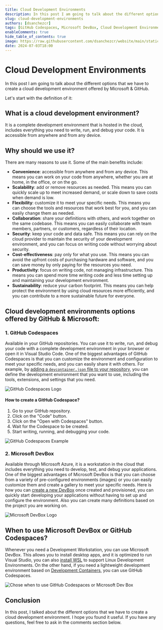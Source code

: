 ```yaml
---
title: Cloud Development Environments 
description: In this post I am going to talk about the different options that we have to create a cloud development environment.
slug: cloud-development-environments
authors: [dsanchezcr]
tags: [GitHub Codespaces, Microsoft DevBox, Cloud Development Environments]
enableComments: true
hide_table_of_contents: true
image: https://raw.githubusercontent.com/dsanchezcr/website/main/static/img/CloudDevelopmentEnvironments/cde.jpeg
date: 2024-07-03T18:00
---
```


# Cloud Development Environments

In this post I am going to talk about the different options that we have to create a cloud development environment offered by Microsoft & GitHub.

<!--truncate-->

Let's start with the definition of it:

## What is a cloud development environment?

It is a complete development environment that is hosted in the cloud, includes everything you need to write, run, and debug your code. It is accessible from anywhere and from any device.

## Why should we use it?

There are many reasons to use it. Some of the main benefits include:

- **Convenience**: accessible from anywhere and from any device. This means you can work on your code from anywhere, whether you are at home, in the office, or on the go.
- **Scalability**: add or remove resources as needed. This means you can quickly scale up to meet increased demand, or scale down to save costs when demand is low.
- **Flexibility**: customize it to meet your specific needs. This means you can choose the tools and resources that work best for you, and you can easily change them as needed.
- **Collaboration**: share your definitions with others, and work together on the same codebase. This means you can easily collaborate with team members, partners, or customers, regardless of their location.
- **Security**: keep your code and data safe. This means you can rely on the cloud provider to maintain the security of your development environment, and you can focus on writing code without worrying about security.
- **Cost-effectiveness**: pay only for what you use. This means you can avoid the upfront costs of purchasing hardware and software, and you can save money by only paying for the resources you need.
- **Productivity**: focus on writing code, not managing infrastructure. This means you can spend more time writing code and less time setting up and maintaining your development environment.
- **Sustainability**: reduce your carbon footprint. This means you can help protect the environment by using cloud resources more efficiently, and you can contribute to a more sustainable future for everyone.

## Cloud development environments options offered by GitHub & Microsoft:

### 1. GitHub Codespaces

Available in your GitHub repositories. You can use it to write, run, and debug your code with a complete development environment in your browser or open it in Visual Studio Code. One of the biggest advantages of GitHub Codespaces is that you can customize the environment and configuration to meet your specific needs, and you can easily share it with others. For example, by [adding a `devcontainer.json` file to your repository](https://docs.github.com/codespaces/setting-up-your-project-for-codespaces/adding-a-dev-container-configuration/introduction-to-dev-containers#using-the-default-dev-container-configuration), you can define the development environment that you want to use, including the tools, extensions, and settings that you need. 

![GitHub Codespaces Logo](../static/img/CloudDevelopmentEnvironments/GitHubCodespaces.png)

#### How to create a GitHub Codespace?

1. Go to your GitHub repository.
2. Click on the "Code" button.
3. Click on the "Open with Codespaces" button.
4. Wait for the Codespace to be created.
5. Start writing, running, and debugging your code.

![GitHub Codespaces Example](../static/img/CloudDevelopmentEnvironments/CreateGHCodespaces.jpg)

### 2. Microsoft DevBox

Available through Microsoft Azure, it is a workstation in the cloud that includes everything you need  to develop, test, and debug your applications. One of the biggest advantages of Microsoft DevBox is that you can choose from a variety of pre-configured environments (images) or you can easily customize them and create a gallery to meet your specific needs. Here is how you can [create a new DevBox](https://docs.microsoft.com/azure/dev-box/quickstart-create-dev-box) once created and provisioned, you can quickly start developing your applications without having to set up and configure the environment. Also you can create many definitions based on the project you are working on.

![Microsoft DevBox Logo](../static/img/CloudDevelopmentEnvironments/DevBox.png)

## When to use Microsoft DevBox or GitHub Codespaces?

Whenever you need a Development Workstation, you can use Microsoft DevBox. This allows you to install desktop apps, and it is optimized to run Visual Studio, you can also [install WSL](https://learn.microsoft.com/windows/wsl/install) to support Linux Development Environments. On the other hand, if you need a lightweight development environment based on [Development Containers](https://containers.dev), you can use GitHub Codespaces. 

![Chose when to use GitHub Codespaces or Microsoft Dev Box](../static/img/CloudDevelopmentEnvironments/ChoseCDE.jpg)

## Conclusion

In this post, I talked about the different options that we have to create a cloud development environment. I hope you found it useful. If you have any questions, feel free to ask in the comments section below. 